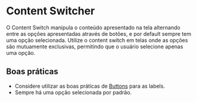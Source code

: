 
# Content Switcher

O Content Switch manipula o conteúdo apresentado na tela alternando entre as opções apresentadas através de botões, e por default sempre tem uma opção selecionada. Utilize o content switch em telas onde as opções são mutuamente exclusivas, permitindo que o usuário selecione apenas uma opção.

## Boas práticas

- Considere utilizar as boas práticas de [Buttons](/components/button) para as labels.
- Sempre há uma opção selecionada por padrão.

<Demo src='pages/components/content-switch/ContentSwitch' />
